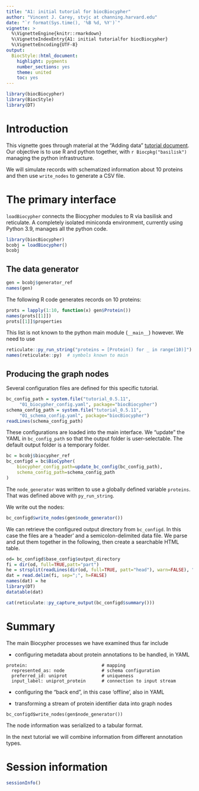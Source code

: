 ```yaml
---
title: "A1: initial tutorial for biocBiocypher"
author: "Vincent J. Carey, stvjc at channing.harvard.edu"
date: "`r format(Sys.time(), '%B %d, %Y')`"
vignette: >
  %\VignetteEngine{knitr::rmarkdown}
  %\VignetteIndexEntry{A1: initial tutorialfor biocBiocypher}
  %\VignetteEncoding{UTF-8}
output:
  BiocStyle::html_document:
    highlight: pygments
    number_sections: yes
    theme: united
    toc: yes
---
```


```r
library(biocBiocypher)
library(BiocStyle)
library(DT)
```

# Introduction

This vignette goes through material at the "Adding data"
[tutorial document](https://biocypher.org/tutorial.html#section-1-adding-data).
Our objective is to use R and python together, with `r Biocpkg("basilisk")`
managing the python infrastructure.

We will simulate records with schematized information about 10 proteins and then
use `write_nodes` to generate a CSV file.  

# The primary interface

`loadBiocypher` connects the Biocypher modules to R via basilisk and
reticulate.  A completely isolated miniconda environment, currently using
Python 3.9, manages all the python code.

```r
library(biocBiocypher)
bcobj = loadBiocypher()
bcobj
```

## The data generator

```r
gen = bcobj$generator_ref
names(gen)
```

The following R code generates records on 10 proteins:
```r
prots = lapply(1:10, function(x) gen$Protein())
names(prots[[1]])
prots[[1]]$properties
```

This list is not known to the python main module (`__main__`) however.  We need to use

```r
reticulate::py_run_string("proteins = [Protein() for _ in range(10)]")
names(reticulate::py)  # symbols known to main
```

## Producing the graph nodes

Several configuration files are defined for this specific tutorial.
```r
bc_config_path = system.file("tutorial_0.5.11", 
     "01_biocypher_config.yaml", package="biocBiocypher")
schema_config_path = system.file("tutorial_0.5.11", 
     "01_schema_config.yaml", package="biocBiocypher")
readLines(schema_config_path)
```

These configurations are loaded into the main
interface.  We "update" the YAML in `bc_config_path`
so that the output folder is user-selectable.
The default output folder is a temporary folder.

```r
bc = bcobj$biocypher_ref
bc_configd = bc$BioCypher(
    biocypher_config_path=update_bc_config(bc_config_path),
    schema_config_path=schema_config_path
)
```
The `node_generator` was written to use a globally defined variable `proteins`.
That was defined above with `py_run_string`.

We write out the nodes:

```r
bc_configd$write_nodes(gen$node_generator())
```

We can retrieve the configured output directory from `bc_configd`.
In this case the files are a 'header' and a semicolon-delimited
data file.  We parse and put them together in the following,
then create a searchable HTML table.
```r
od= bc_configd$base_config$output_directory
fi = dir(od, full=TRUE,patt="part")
he = strsplit(readLines(dir(od, full=TRUE, patt="head"), warn=FALSE), ";")[[1]]
dat = read.delim(fi, sep=";", h=FALSE)
names(dat) = he
library(DT)
datatable(dat)
```



```r
cat(reticulate::py_capture_output(bc_configd$summary()))
```

# Summary

The main Biocypher processes we have examined thus far include

- configuring metadata about protein annotations to be handled, in YAML

```
protein:                            # mapping
  represented_as: node              # schema configuration
  preferred_id: uniprot             # uniqueness
  input_label: uniprot_protein      # connection to input stream
```

- configuring the "back end", in this case 'offline', also in YAML


- transforming a stream of protein identifier data into graph nodes
```
bc_configd$write_nodes(gen$node_generator())
```

The node information was serialized to a tabular format.

In the next tutorial we will combine information from different
annotation types.


# Session information

```r
sessionInfo()
```




